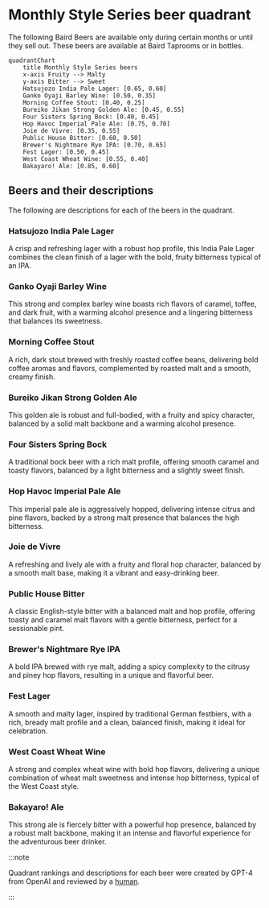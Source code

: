 # Monthly Style Series beer quadrant

The following Baird Beers are available only during certain months or until they sell out. These beers are available at Baird Taprooms or in bottles.

```mermaid
quadrantChart
    title Monthly Style Series beers
    x-axis Fruity --> Malty
    y-axis Bitter --> Sweet
    Hatsujozo India Pale Lager: [0.65, 0.60]
    Ganko Oyaji Barley Wine: [0.50, 0.35]
    Morning Coffee Stout: [0.40, 0.25]
    Bureiko Jikan Strong Golden Ale: [0.45, 0.55]
    Four Sisters Spring Bock: [0.40, 0.45]
    Hop Havoc Imperial Pale Ale: [0.75, 0.70]
    Joie de Vivre: [0.35, 0.55]
    Public House Bitter: [0.60, 0.50]
    Brewer's Nightmare Rye IPA: [0.70, 0.65]
    Fest Lager: [0.50, 0.45]
    West Coast Wheat Wine: [0.55, 0.40]
    Bakayaro! Ale: [0.85, 0.60]
```

## Beers and their descriptions

The following are descriptions for each of the beers in the quadrant.

### Hatsujozo India Pale Lager

A crisp and refreshing lager with a robust hop profile, this India Pale Lager combines the clean finish of a lager with the bold, fruity bitterness typical of an IPA.

### Ganko Oyaji Barley Wine

This strong and complex barley wine boasts rich flavors of caramel, toffee, and dark fruit, with a warming alcohol presence and a lingering bitterness that balances its sweetness.

### Morning Coffee Stout

A rich, dark stout brewed with freshly roasted coffee beans, delivering bold coffee aromas and flavors, complemented by roasted malt and a smooth, creamy finish.

### Bureiko Jikan Strong Golden Ale

This golden ale is robust and full-bodied, with a fruity and spicy character, balanced by a solid malt backbone and a warming alcohol presence.

### Four Sisters Spring Bock

A traditional bock beer with a rich malt profile, offering smooth caramel and toasty flavors, balanced by a light bitterness and a slightly sweet finish.

### Hop Havoc Imperial Pale Ale

This imperial pale ale is aggressively hopped, delivering intense citrus and pine flavors, backed by a strong malt presence that balances the high bitterness.

### Joie de Vivre

A refreshing and lively ale with a fruity and floral hop character, balanced by a smooth malt base, making it a vibrant and easy-drinking beer.

### Public House Bitter

A classic English-style bitter with a balanced malt and hop profile, offering toasty and caramel malt flavors with a gentle bitterness, perfect for a sessionable pint.

### Brewer's Nightmare Rye IPA

A bold IPA brewed with rye malt, adding a spicy complexity to the citrusy and piney hop flavors, resulting in a unique and flavorful beer.

### Fest Lager

A smooth and malty lager, inspired by traditional German festbiers, with a rich, bready malt profile and a clean, balanced finish, making it ideal for celebration.

### West Coast Wheat Wine

A strong and complex wheat wine with bold hop flavors, delivering a unique combination of wheat malt sweetness and intense hop bitterness, typical of the West Coast style.

### Bakayaro! Ale

This strong ale is fiercely bitter with a powerful hop presence, balanced by a robust malt backbone, making it an intense and flavorful experience for the adventurous beer drinker.

:::note

Quadrant rankings and descriptions for each beer were created by GPT-4 from OpenAI and reviewed by a [human](https://github.com/josh-wong).

:::
